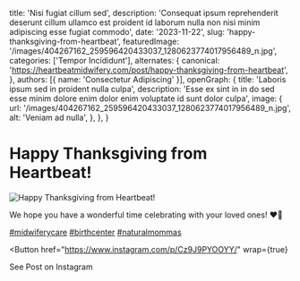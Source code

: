   title: 'Nisi fugiat cillum sed',
  description: 'Consequat ipsum reprehenderit deserunt cillum ullamco est proident id laborum nulla non nisi minim adipiscing esse fugiat commodo',
  date: '2023-11-22',
  slug: 'happy-thanksgiving-from-heartbeat',
  featuredImage: '/images/404267162_259596420433037_1280623774017956489_n.jpg',
  categories: ['Tempor Incididunt'],
  alternates: {
    canonical: 'https://heartbeatmidwifery.com/post/happy-thanksgiving-from-heartbeat',
  },
  authors: [{ name: 'Consectetur Adipiscing' }],
  openGraph: {
    title: 'Laboris ipsum sed in proident nulla culpa',
    description: 'Esse ex sint in in do sed esse minim dolore enim dolor enim voluptate id sunt dolor culpa',
    image: {
      url: '/images/404267162_259596420433037_1280623774017956489_n.jpg',
      alt: 'Veniam ad nulla',
    },
  },
}


# Happy Thanksgiving from Heartbeat!

<Image
  src="/images/404267162_259596420433037_1280623774017956489_n.jpg"
  size="large"
  wrap={true}
  alt="Happy Thanksgiving from Heartbeat!"
/>

We hope you have a wonderful time celebrating with your loved ones! ❤️🦃

[#midwiferycare](https://www.instagram.com/explore/tags/midwiferycare/) [#birthcenter](https://www.instagram.com/explore/tags/birthcenter/) [#naturalmommas](https://www.instagram.com/explore/tags/naturalmommas/)

<Button
  href="https://www.instagram.com/p/Cz9J9PYOOYY/"
  wrap={true}
>
  See Post on Instagram
</Button>
